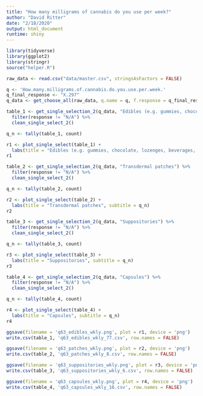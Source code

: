 ```yaml
---
title: "How many milligrams of cannabis do you use per week?"
author: "David Ritter"
date: "2/18/2020"
output: html_document
runtime: shiny
---
```


```r
library(tidyverse)
library(ggplot2)
library(stringr)
source("helper.R")
```

```r
raw_data <- read.csv("data/master.csv", stringsAsFactors = FALSE)
```

```r
q <- 'How.many.milligrams.of.cannabis.do.you.use.per.week.'
q_final_response <- "X.297"
q_data <- get_choose_all(raw_data, q.name = q, f.response = q_final_response)
```

```r
table_1 <- get_single_selection_2(q_data, "Edibles (e.g. gummies, chocolate, lozenges, beverages, cooking oils, etc.)") %>%
  filter(response != "N/A") %>%
  clean_single_select_2()

q_n <- tally(table_1, count)

r1 <- plot_single_select(table_1) +
  labs(title = "Edibles (e.g. gummies, chocolate, lozenges, beverages, cooking oils, etc.)", subtitle = q_n)
r1
```

```r
table_2 <- get_single_selection_2(q_data, "Transdermal patches") %>%
  filter(response != "N/A") %>%
  clean_single_select_2()

q_n <- tally(table_2, count)

r2 <- plot_single_select(table_2) +
  labs(title = "Transdermal patches", subtitle = q_n)
r2
```

```r
table_3 <- get_single_selection_2(q_data, "Suppositories") %>%
  filter(response != "N/A") %>%
  clean_single_select_2()

q_n <- tally(table_3, count)

r3 <- plot_single_select(table_3) +
  labs(title = "Suppositories", subtitle = q_n)
r3
```

```r
table_4 <- get_single_selection_2(q_data, "Capsules") %>%
  filter(response != "N/A") %>%
  clean_single_select_2()

q_n <- tally(table_4, count)

r4 <- plot_single_select(table_4) +
  labs(title = "Capsules", subtitle = q_n)
r4
```

```r
ggsave(filename = 'q63_edibles_wkly.png', plot = r1, device = 'png')
write.csv(table_1, 'q63_edibles_wkly_77.csv', row.names = FALSE)

ggsave(filename = 'q63_patches_wkly.png', plot = r2, device = 'png')
write.csv(table_2, 'q63_patches_wkly_8.csv', row.names = FALSE)

ggsave(filename = 'q63_suppositories_wkly.png', plot = r3, device = 'png')
write.csv(table_3, 'q63_suppositories_wkly_6.csv', row.names = FALSE)

ggsave(filename = 'q63_capsules_wkly.png', plot = r4, device = 'png')
write.csv(table_4, 'q63_capsules_wkly_16.csv', row.names = FALSE)
```
